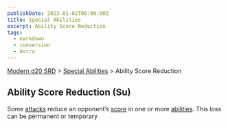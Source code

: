 ```yaml
---
publishDate: 2023-01-02T00:00:00Z
title: Special Abilities
excerpt: Ability Score Reduction
tags:
  - markdown
  - conversion
  - Astro
---
```


[Modern d20 SRD](/#modernD20) > [Special Abilities](modern-d20-srd-special-abilities-index) > Ability Score Reduction

## Ability Score Reduction (Su)

Some [attacks](modern-d20-srd-combat-attack-actions) reduce an opponent’s [score](modern-d20-srd-basics-ability-scores) in one or more [abilities](modern-d20-srd-basics-ability-scores). This loss can be permanent or temporary

